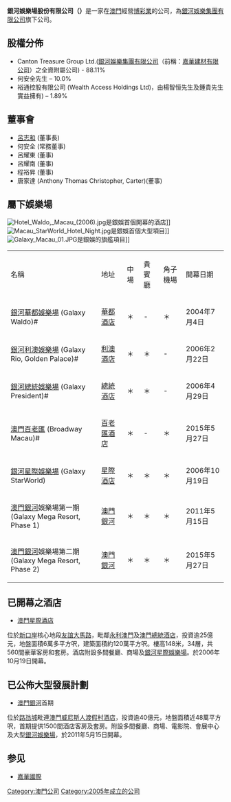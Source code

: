 '''銀河娛樂場股份有限公司（{{lang|pt|Galaxy Casino, S.A.}}）'''是一家在[[澳門|澳門]]經營[[澳門博彩業|博彩業]]的公司，為[[銀河娛樂集團有限公司|銀河娛樂集團有限公司]]旗下公司。

== 股權分佈 ==
*Canton Treasure Group Ltd.([[銀河娛樂集團有限公司|銀河娛樂集團有限公司]]（前稱：[[嘉華建材有限公司|嘉華建材有限公司]]）之全資附屬公司) - 88.11%
*何安全先生 – 10.0%
*裕通控股有限公司 (Wealth Access Holdings Ltd)，由楊智恒先生及鍾貴先生實益擁有) – 1.89%

== 董事會 ==
*[[呂志和|呂志和]] (董事長) 
*何安全 (常務董事)
*呂耀東 (董事) 
*呂耀南 (董事)  
*程裕昇 (董事) 
*唐家達 (Anthony Thomas Christopher, Carter)(董事)  

== 屬下娛樂場 ==
[[File:Hotel_Waldo,_Macau_(2006).jpg|thumb]]是銀娛首個開幕的酒店]]
[[File:Macau_StarWorld_Hotel_Night.jpg|thumb]]是銀娛首個大型項目]]
[[File:Galaxy_Macau_01.JPG|thumb]]是銀娛的旗艦項目]]
{| border="1" 
|- 
|名稱 || 地址 || 中場 || 貴賓廳 || 角子機場 || 開幕日期
|- 
| [[銀河華都娛樂場|銀河華都娛樂場]] (Galaxy Waldo)# || [[澳門華都酒店|華都酒店]] || ＊ || - || ＊ || 2004年7月4日
|-
| [[銀河利澳娛樂場|銀河利澳娛樂場]] (Galaxy Rio, Golden Palace)# || [[利澳酒店|利澳酒店]] || ＊ || ＊ || - || 2006年2月22日
|-
| [[銀河總統娛樂場|銀河總統娛樂場]] (Galaxy President)# || [[澳門總統酒店|總統酒店]] || ＊ || ＊ || - || 2006年4月29日
|-
| [[澳門百老匯|澳門百老匯]] (Broadway Macau)# || [[百老匯酒店|百老匯酒店]] || ＊ || - || ＊ || 2015年5月27日
|-
| [[銀河星際娛樂場|銀河星際娛樂場]] (Galaxy StarWorld) || [[星際酒店|星際酒店]] || ＊ || ＊ || ＊ || 2006年10月19日
|-
| [[澳門銀河|澳門銀河]]娛樂場第一期<br>(Galaxy Mega Resort, Phase 1) || [[澳門銀河|澳門銀河]] || ＊ || ＊ || ＊ || 2011年5月15日
|-
| [[澳門銀河|澳門銀河]]娛樂場第二期<br>(Galaxy Mega Resort, Phase 2) || [[澳門銀河|澳門銀河]] || ＊ || ＊ || ＊ || 2015年5月27日
|}

== 已開幕之酒店 ==

* [[澳門星際酒店|澳門星際酒店]]
位於[[新口岸|新口岸]]核心地段[[友誼大馬路|友誼大馬路]]，毗鄰[[永利澳門|永利澳門]]及[[澳門總統酒店|澳門總統酒店]]，投資逾25億元，地盤面積6萬多平方呎，建築面積約120萬平方呎。樓高148米，34層，共560間豪華客房和套房。酒店附設多間餐廳、商場及[[銀河星際娛樂場|銀河星際娛樂場]]。於2006年10月19日開幕。

== 已公佈大型發展計劃 ==

* [[澳門銀河|澳門銀河]]首期
位於[[路氹城|路氹城]]毗連[[澳門威尼斯人渡假村酒店|澳門威尼斯人渡假村酒店]]，投資逾40億元，地盤面積近48萬平方呎，首期提供1500間酒店客房及套房。附設多間餐廳、商場、電影院、會展中心及大型[[銀河娛樂場|銀河娛樂場]]，於2011年5月15日開幕。
==参见==
*[[嘉華國際|嘉華國際]]

{{澳門博彩業}}

[[Category:澳門公司|Category:澳門公司]]
[[Category:2005年成立的公司|Category:2005年成立的公司]]